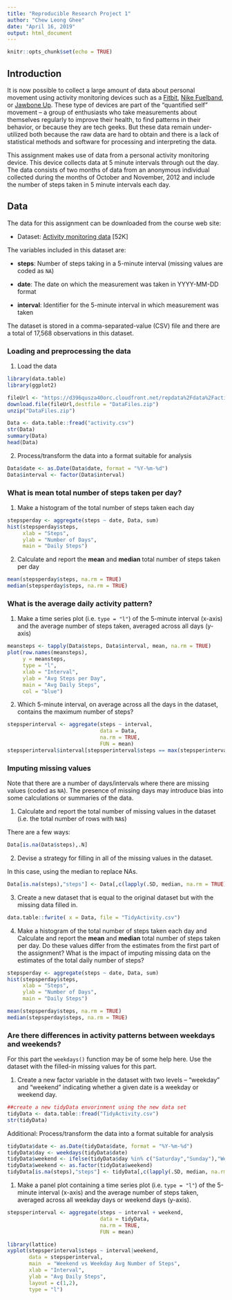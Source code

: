 ---
title: "Reproducible Research Project 1"
author: "Chew Leong Ghee"
date: "April 16, 2019"
output: html_document
---

```{r setup, include=FALSE}
knitr::opts_chunk$set(echo = TRUE)
```

## Introduction

It is now possible to collect a large amount of data about personal
movement using activity monitoring devices such as a
[Fitbit](http://www.fitbit.com), [Nike
Fuelband](http://www.nike.com/us/en_us/c/nikeplus-fuelband), or
[Jawbone Up](https://jawbone.com/up). These type of devices are part of
the "quantified self" movement -- a group of enthusiasts who take
measurements about themselves regularly to improve their health, to
find patterns in their behavior, or because they are tech geeks. But
these data remain under-utilized both because the raw data are hard to
obtain and there is a lack of statistical methods and software for
processing and interpreting the data.

This assignment makes use of data from a personal activity monitoring
device. This device collects data at 5 minute intervals through out the
day. The data consists of two months of data from an anonymous
individual collected during the months of October and November, 2012
and include the number of steps taken in 5 minute intervals each day.

## Data

The data for this assignment can be downloaded from the course web
site:

* Dataset: [Activity monitoring data](https://d396qusza40orc.cloudfront.net/repdata%2Fdata%2Factivity.zip) [52K]

The variables included in this dataset are:

* **steps**: Number of steps taking in a 5-minute interval (missing
    values are coded as `NA`)

* **date**: The date on which the measurement was taken in YYYY-MM-DD
    format

* **interval**: Identifier for the 5-minute interval in which
    measurement was taken




The dataset is stored in a comma-separated-value (CSV) file and there
are a total of 17,568 observations in this
dataset.

### Loading and preprocessing the data
1. Load the data
```{r}
library(data.table)
library(ggplot2)

fileUrl <- "https://d396qusza40orc.cloudfront.net/repdata%2Fdata%2Factivity.zip"
download.file(fileUrl,destfile = "DataFiles.zip")
unzip("DataFiles.zip")

Data <- data.table::fread("activity.csv")
str(Data)
summary(Data)
head(Data)
```

2. Process/transform the data into a format suitable for analysis
```{r}
Data$date <- as.Date(Data$date, format = "%Y-%m-%d")
Data$interval <- factor(Data$interval)
```

### What is mean total number of steps taken per day?
1. Make a histogram of the total number of steps taken each day
```{r}
stepsperday <- aggregate(steps ~ date, Data, sum)
hist(stepsperday$steps,
     xlab = "Steps",
     ylab = "Number of Days",
     main = "Daily Steps")
```

2. Calculate and report the **mean** and **median** total number of steps taken per day
```{r}
mean(stepsperday$steps, na.rm = TRUE)
median(stepsperday$steps, na.rm = TRUE)
```


### What is the average daily activity pattern?

1. Make a time series plot (i.e. `type = "l"`) of the 5-minute interval (x-axis) and the average number of steps taken, averaged across all days (y-axis)
```{r}
meansteps <- tapply(Data$steps, Data$interval, mean, na.rm = TRUE)
plot(row.names(meansteps),
     y = meansteps,
     type = "l",
     xlab = "Interval",
     ylab = "Avg Steps per Day",
     main = "Avg Daily Steps",
     col = "blue")
```

2. Which 5-minute interval, on average across all the days in the dataset, contains the maximum number of steps?
```{r}
stepsperinterval <- aggregate(steps ~ interval,
                              data = Data,
                              na.rm = TRUE,
                              FUN = mean)
stepsperinterval$interval[stepsperinterval$steps == max(stepsperinterval$steps)]
```

### Imputing missing values

Note that there are a number of days/intervals where there are missing
values (coded as `NA`). The presence of missing days may introduce
bias into some calculations or summaries of the data.

1. Calculate and report the total number of missing values in the dataset (i.e. the total number of rows with `NA`s)

There are a few ways:
```{r}
Data[is.na(Data$steps),.N]
```
2. Devise a strategy for filling in all of the missing values in the dataset.

In this case, using the median to replace NAs.
```{r}
Data[is.na(steps),"steps"] <- Data[,c(lapply(.SD, median, na.rm = TRUE)),.SDcols = c("steps")]
```

3. Create a new dataset that is equal to the original dataset but with the missing data filled in.
```{r}
data.table::fwrite( x = Data, file = "TidyActivity.csv")
```

4. Make a histogram of the total number of steps taken each day and Calculate and report the **mean** and **median** total number of steps taken per day. Do these values differ from the estimates from the first part of the assignment? What is the impact of imputing missing data on the estimates of the total daily number of steps?
```{r}
stepsperday <- aggregate(steps ~ date, Data, sum)
hist(stepsperday$steps,
     xlab = "Steps",
     ylab = "Number of Days",
     main = "Daily Steps")

mean(stepsperday$steps, na.rm = TRUE)
median(stepsperday$steps, na.rm = TRUE)
```

### Are there differences in activity patterns between weekdays and weekends?

For this part the `weekdays()` function may be of some help here. Use
the dataset with the filled-in missing values for this part.

1. Create a new factor variable in the dataset with two levels -- "weekday" and "weekend" indicating whether a given date is a weekday or weekend day.
```{r}
##create a new tidyData envorinment using the new data set
tidyData <- data.table::fread("TidyActivity.csv")
str(tidyData)
```

Additional: Process/transform the data into a format suitable for analysis
```{r}
tidyData$date <- as.Date(tidyData$date, format = "%Y-%m-%d")
tidyData$day <- weekdays(tidyData$date)
tidyData$weekend <- ifelse(tidyData$day %in% c("Saturday","Sunday"),"Weekend","Weekday")
tidyData$weekend <- as.factor(tidyData$weekend)
tidyData[is.na(steps),"steps"] <- tidyData[,c(lapply(.SD, median, na.rm = TRUE)),.SDcols = c("steps")]
```

1. Make a panel plot containing a time series plot (i.e. `type = "l"`) of the 5-minute interval (x-axis) and the average number of steps taken, averaged across all weekday days or weekend days (y-axis).

```{r}
stepsperinterval <- aggregate(steps ~ interval + weekend,
                              data = tidyData,
                              na.rm = TRUE,
                              FUN = mean)

library(lattice)
xyplot(stepsperinterval$steps ~ interval|weekend,
       data = stepsperinterval,
       main  = "Weekend vs Weekday Avg Number of Steps",
       xlab = "Interval",
       ylab = "Avg Daily Steps",
       layout = c(1,2),
       type = "l")
```
